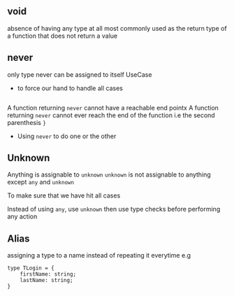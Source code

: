 ## void

absence of having any type at all
most commonly used as the return type of a function that does not return a value

## never

only type never can be assigned to itself
UseCase

- to force our hand to handle all cases

```typescript

```

A function returning `never` cannot have a reachable end pointx
A function returning `never` cannot ever reach the end of the function i.e the second parenthesis `}`

- Using `never` to do one or the other

## Unknown

Anything is assignable to `unknown`
`unknown` is not assignable to anything except `any` and `unknown`

To make sure that we have hit all cases

Instead of using `any`, use `unknown` then use type checks before performing any action

## Alias

assigning a type to a name instead of repeating it everytime e.g

```
type TLogin = {
    firstName: string;
    lastName: string;
}
```
